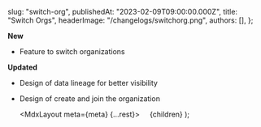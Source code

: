 
  slug: "switch-org",
  publishedAt: "2023-02-09T09:00:00.000Z",
  title: "Switch Orgs",
  headerImage: "/changelogs/switchorg.png",
  authors: [],
};

**New**

- Feature to switch organizations

**Updated**

- Design of data lineage for better visibility
- Design of create and join the organization

  <MdxLayout meta={meta} {...rest}>
        {children}
  </MdxLayout>
);
